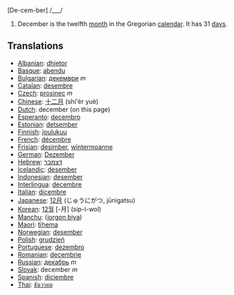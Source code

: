 [De-cem-ber] /___/

#December is the twelfth [[month]] in the Gregorian [[calendar]]. It has 31 [[day]]s.

==Translations==
*[[Albanian]]: [[dhjetor]]
*[[Basque]]: [[abendu]]
*[[Bulgarian]]: [[декември]] ''m''
*[[Catalan]]: [[desembre]]
*[[Czech]]: [[prosinec]] ''m''
*[[Chinese]]: [[十二月]] (shí'èr yuè)
*[[Dutch]]: december (on this page)
*[[Esperanto]]: [[decembro]]
*[[Estonian]]: [[detsember]]
*[[Finnish]]: [[joulukuu]]
*[[French]]: [[décembre]]
*[[Frisian]]: [[desimber]], [[wintermoanne]]
*[[German]]: [[Dezember]]
*[[Hebrew]]: [[דצמבר]]
*[[Icelandic]]: [[desember]]
*[[Indonesian]]: [[desember]]
*[[Interlingua]]: [[decembre]]
*[[Italian]]: [[dicembre]]
*[[Japanese]]: [[12月]] (じゅうにがつ, jūnigatsu)
*[[Korean]]: [[12월]] [-月] (sip-i-wol)
*[[Manchu]]: ([[jorgon biya]])
*[[Maori]]: [[tïhema]]
*[[Norwegian]]: [[desember]]
*[[Polish]]: [[grudzień]]
*[[Portuguese]]: [[dezembro]]
*[[Romanian]]: [[decembrie]]
*[[Russian]]: [[декабрь]] ''m''
*[[Slovak]]: december ''m''
*[[Spanish]]: [[diciembre]]
*[[Thai]]: [[ธันวาคม]]